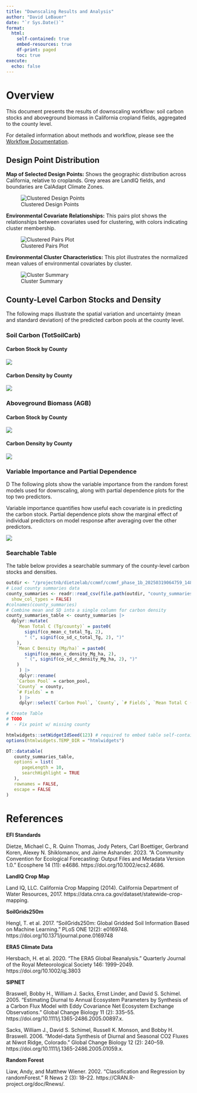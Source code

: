 ```yaml
---
title: "Downscaling Results and Analysis"
author: "David LeBauer"
date: "`r Sys.Date()`"
format:
  html:
    self-contained: true
    embed-resources: true
    df-print: paged
    toc: true
execute:
  echo: false
---
```


# Overview

This document presents the results of downscaling workflow: soil carbon stocks and aboveground biomass in California cropland fields, aggregated to the county level.

For detailed information about methods and workflow, please see the [Workflow Documentation](../docs/workflow_documentation.qmd).

## Design Point Distribution

**Map of Selected Design Points:** Shows the geographic distribution across California, relative to croplands. Grey areas are LandIQ fields, and boundaries are CalAdapt Climate Zones.

![Clustered Design Points](../figures/design_points.png)

**Environmental Covariate Relationships:** This pairs plot shows the relationships between covariates used for clustering, with colors indicating cluster membership.

![Clustered Pairs Plot](../figures/cluster_pairs.png)

**Environmental Cluster Characteristics:** This plot illustrates the normalized mean values of environmental covariates by cluster.

![Cluster Summary](../figures/cluster_plot.png)

## County-Level Carbon Stocks and Density

The following maps illustrate the spatial variation and uncertainty (mean and standard deviation) of the predicted carbon pools at the county level. 

### Soil Carbon (TotSoilCarb)

#### Carbon Stock by County

![](../figures/county_TotSoilCarb_carbon_stock.png)

#### Carbon Density by County

![](../figures/county_TotSoilCarb_carbon_density.png)

### Aboveground Biomass (AGB)

#### Carbon Stock by County

![](../figures/county_AGB_carbon_stock.png)

#### Carbon Density by County

![](../figures/county_AGB_carbon_density.png)

### Variable Importance and Partial Dependence
D
The following plots show the variable importance from the random forest models used for downscaling, along with partial dependence plots for the top two predictors.

Variable importance quantifies how useful each covariate is in predicting the carbon stock<!-- or ghg flux-->. Partial dependence plots show the marginal effect of individual predictors on model response after averaging over the other predictors.

![](../figures/importance.png)

<!--
#### Variable Importance and Partial Dependence

![](../figures/TotSoilCarb_importance_partial_plots.png)

#### AGB - Importance and Partial Dependence

![](../figures/AGB_importance_partial_plots.png)

--->
### Searchable Table

The table below provides a searchable summary of the county-level carbon stocks and densities.

```r

outdir <- "/projectnb/dietzelab/ccmmf/ccmmf_phase_1b_20250319064759_14859/output/out"
# Load county summaries data
county_summaries <- readr::read_csv(file.path(outdir, "county_summaries.csv"),
  show_col_types = FALSE)
#colnames(county_summaries)
# Combine mean and SD into a single column for carbon density
county_summaries_table <- county_summaries |> 
  dplyr::mutate(
    `Mean Total C (Tg/county)` = paste0(
       signif(co_mean_c_total_Tg, 2), 
       " (", signif(co_sd_c_total_Tg, 2), ")"
    ),
    `Mean C Density (Mg/ha)` = paste0(
       signif(co_mean_c_density_Mg_ha, 2), 
       " (", signif(co_sd_c_density_Mg_ha, 2), ")"
    )
     ) |> 
     dplyr::rename(
    `Carbon Pool` = carbon_pool,
    `County` = county,
    `# Fields` = n
     ) |> 
     dplyr::select(`Carbon Pool`, `County`, `# Fields`, `Mean Total C (Tg/county)`, `Mean C Density (Mg/ha)`)

# Create Table
# TODO 
#  - Fix point w/ missing county

htmlwidgets::setWidgetIdSeed(123) # required to embed table self-contained in html
options(htmlwidgets.TEMP_DIR = "htmlwidgets")

DT::datatable(
   county_summaries_table,
   options = list(
      pageLength = 10,
      searchHighlight = TRUE
   ),
   rownames = FALSE,
   escape = FALSE
)
```

# References

**EFI Standards**

Dietze, Michael C., R. Quinn Thomas, Jody Peters, Carl Boettiger, Gerbrand Koren, Alexey N. Shiklomanov, and Jaime Ashander. 2023. “A Community Convention for Ecological Forecasting: Output Files and Metadata Version 1.0.” Ecosphere 14 (11): e4686. https://doi.org/10.1002/ecs2.4686.

**LandIQ Crop Map**

Land IQ, LLC. California Crop Mapping (2014). California Department of Water Resources, 2017. https://data.cnra.ca.gov/dataset/statewide-crop-mapping.

**SoilGrids250m**

Hengl, T. et al. 2017. “SoilGrids250m: Global Gridded Soil Information Based on Machine Learning.” PLoS ONE 12(2): e0169748. https://doi.org/10.1371/journal.pone.0169748

**ERA5 Climate Data**

Hersbach, H. et al. 2020. “The ERA5 Global Reanalysis.” Quarterly Journal of the Royal Meteorological Society 146: 1999–2049. https://doi.org/10.1002/qj.3803

**SIPNET**

Braswell, Bobby H., William J. Sacks, Ernst Linder, and David S. Schimel. 2005. “Estimating Diurnal to Annual Ecosystem Parameters by Synthesis of a Carbon Flux Model with Eddy Covariance Net Ecosystem Exchange Observations.” Global Change Biology 11 (2): 335–55. https://doi.org/10.1111/j.1365-2486.2005.00897.x.

Sacks, William J., David S. Schimel, Russell K. Monson, and Bobby H. Braswell. 2006. “Model‐data Synthesis of Diurnal and Seasonal CO2 Fluxes at Niwot Ridge, Colorado.” Global Change Biology 12 (2): 240–59. https://doi.org/10.1111/j.1365-2486.2005.01059.x.

**Random Forest**

Liaw, Andy, and Matthew Wiener. 2002. “Classification and Regression by randomForest.” R News 2 (3): 18–22. https://CRAN.R-project.org/doc/Rnews/.